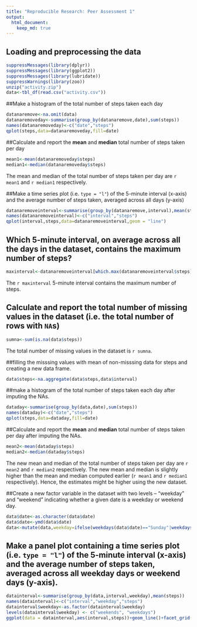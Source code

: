 ```yaml
---
title: "Reproducible Research: Peer Assessment 1"
output: 
  html_document:
    keep_md: true
---
```

## Loading and preprocessing the data
```r
suppressMessages(library(dplyr))
suppressMessages(library(ggplot2))
suppressMessages(library(lubridate))
suppressWarnings(library(zoo))
unzip("activity.zip")
data<-tbl_df(read.csv("activity.csv"))
```

##Make a histogram of the total number of steps taken each day
```r
datanaremove<-na.omit(data)
datanaremoveday<-summarise(group_by(datanaremove,date),sum(steps))
names(datanaremoveday)<-c("date","steps")
qplot(steps,data=datanaremoveday,fill=date)
```

##Calculate and report the **mean** and **median** total number of steps taken per day
```r
mean1<-mean(datanaremoveday$steps)
median1<-median(datanaremoveday$steps)
```
The mean and median of the total number of steps taken per day are `r mean1` and `r median1` respectively.

##Make a time series plot (i.e. `type = "l"`) of the 5-minute interval (x-axis) and the average number of steps taken, averaged across all days (y-axis)
```r
datanaremoveinterval<-summarise(group_by(datanaremove,interval),mean(steps))
names(datanaremoveinterval)<-c("interval","steps")
qplot(interval,steps,data=datanaremoveinterval,geom = "line")
```

## Which 5-minute interval, on average across all the days in the dataset, contains the maximum number of steps?
```r
maxinterval<-datanaremoveinterval[which.max(datanaremoveinterval$steps),1]
```
The `r maxinterval` 5-minute interval contains the maximum number of steps.

## Calculate and report the total number of missing values in the dataset (i.e. the total number of rows with `NA`s)
```r
sumna<-sum(is.na(data$steps))
```
The total number of missing values in the dataset is `r sumna`.

##filling the misssing values with mean of non-misssing data for steps and creating a new data frame.
```r
data$steps<-na.aggregate(data$steps,data$interval)
```

##make a histogram of the total number of steps taken each day after imputing the NAs.
```r
dataday<-summarise(group_by(data,date),sum(steps))
names(dataday)<-c("date","steps")
qplot(steps,data=dataday,fill=date)
```

##Calculate and report the **mean** and **median** total number of steps taken per day after imputing the NAs.
```r
mean2<-mean(dataday$steps)
median2<-median(dataday$steps)
```
The new mean and median of the total number of steps taken per day are `r mean2` and `r median2` respectively. The new mean and median is slightly higher than the mean and median computed earlier (`r mean1` and `r median1` respectively). Hence, the estimates might be higher using the new dataset.

##Create a new factor variable in the dataset with two levels -- "weekday" and "weekend" indicating whether a given date is a weekday or weekend day.
```r
data$date<-as.character(data$date)
data$date<-ymd(data$date)
data<-mutate(data,weekday=ifelse(weekdays(data$date)=="Sunday"|weekdays(data$date)=="Saturday",0,1))
```

## Make a panel plot containing a time series plot (i.e. `type = "l"`) of the 5-minute interval (x-axis) and the average number of steps taken, averaged across all weekday days or weekend days (y-axis).
```r
datainterval<-summarise(group_by(data,interval,weekday),mean(steps))
names(datainterval)<-c("interval","weekday","steps")
datainterval$weekday<-as.factor(datainterval$weekday)
levels(datainterval$weekday) <- c("weekends", "weekdays")
ggplot(data = datainterval,aes(interval,steps))+geom_line()+facet_grid(weekday~.)
```